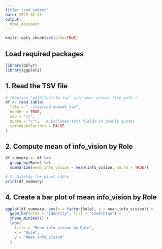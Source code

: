 ```yaml
---
title: "cod subset"
date: 2025-02-13
output: 
  html_document
---
```


```r
knitr::opts_chunk$set(echo=TRUE)
```

## Load required packages
```r
library(dplyr)
library(ggplot2)
```

## 1. Read the TSV file
```r
# (Replace "path/to/file.tsv" with your actual file path.)
df <- read.table(
  file = "../csv/cod-subset.tsv",
  header = TRUE,
  sep = "\t",
  quote = "\"",   # Encloses text fields in double quotes
  stringsAsFactors = FALSE
)
```

## 2. Compute mean of info_vision by Role
```r
df_summary <- df %>%
  group_by(Role) %>%
  summarize(mean_info_vision = mean(info_vision, na.rm = TRUE))

# 3. Display the pivot-table
print(df_summary)
```

## 4. Create a bar plot of mean info_vision by Role
```r
ggplot(df_summary, aes(x = factor(Role), y = mean_info_vision)) +
  geom_bar(stat = "identity", fill = "steelblue") +
  theme_minimal() +
  labs(
    title = "Mean info_vision by Role",
    x = "Role",
    y = "Mean info_vision"
  )
```




